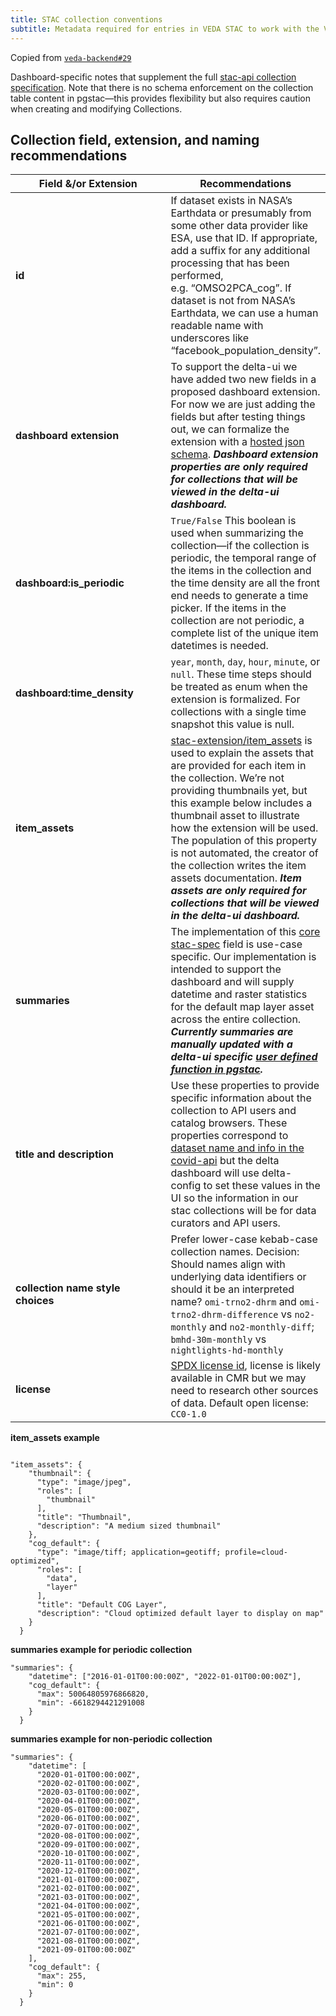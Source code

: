 ```yaml
---
title: STAC collection conventions
subtitle: Metadata required for entries in VEDA STAC to work with the VEDA Dashboard
---
```

Copied from [`veda-backend#29`](https://github.com/NASA-IMPACT/veda-backend/issues/29)

Dashboard-specific notes that supplement the full [stac-api collection specification](https://github.com/radiantearth/stac-spec/blob/master/collection-spec/collection-spec.md). Note that there is no schema enforcement on the collection table content in pgstac—this provides flexibility but also requires caution when creating and modifying Collections.

## Collection field, extension, and naming recommendations
| **Field &/or Extension** | **Recommendations** | 
| --- | --- |
| **id** | If dataset exists in NASA's Earthdata or presumably from some other data provider like ESA, use that ID. If appropriate, add a suffix for any additional processing that has been performed, e.g. "OMSO2PCA_cog". If dataset is not from NASA's Earthdata, we can use a human readable name with underscores like "facebook_population_density". |
| **dashboard extension** | To support the delta-ui we have added two new fields in a proposed dashboard extension. For now we are just adding the fields but after testing things out, we can formalize the extension with a [hosted json schema](https://github.com/stac-extensions/template). **_Dashboard extension properties are only required for collections that will be viewed in the delta-ui dashboard._** |
| **dashboard:is_periodic** | `True/False` This boolean is used when summarizing the collection—if the collection is periodic, the temporal range of the items in the collection and the time density are all the front end needs to generate a time picker. If the items in the collection are not periodic, a complete list of the unique item datetimes is needed. |
| **dashboard:time_density** | `year`, `month`, `day`, `hour`, `minute`, or `null`. These time steps should be treated as enum when the extension is formalized. For collections with a single time snapshot this value is null. |
| **item_assets** | [stac-extension/item_assets](https://github.com/stac-extensions/item-assets/blob/main/README.md) is used to explain the assets that are provided for each item in the collection. We’re not providing thumbnails yet, but this example below includes a thumbnail asset to illustrate how the extension will be used. The population of this property is not automated, the creator of the collection writes the item assets documentation. **_Item assets are only required for collections that will be viewed in the delta-ui dashboard._** |
| **summaries**| The implementation of this [core stac-spec](https://github.com/radiantearth/stac-api-spec/blob/master/stac-spec/collection-spec/collection-spec.md#summaries) field is use-case specific. Our implementation is intended to support the dashboard and will supply datetime and raster statistics for the default map layer asset across the entire collection. **_Currently summaries are manually updated with a delta-ui specific [user defined function in pgstac](https://github.com/NASA-IMPACT/veda-backend/issues/31)._** |
| **title and description** | Use these properties to provide specific information about the collection to API users and catalog browsers. These properties correspond to [dataset name and info in the covid-api](https://github.com/NASA-IMPACT/covid-api/blob/develop/covid_api/db/static/datasets/no2-diff.json) but the delta dashboard will use delta-config to set these values in the UI so the information in our stac collections will be for data curators and API users. |
| **collection name style choices** | Prefer lower-case kebab-case collection names. Decision: Should names align with underlying data identifiers or should it be an interpreted name? `omi-trno2-dhrm` and `omi-trno2-dhrm-difference` vs `no2-monthly` and `no2-monthly-diff`; `bmhd-30m-monthly` vs `nightlights-hd-monthly`  |
| **license** | [SPDX license id](https://spdx.org/licenses/), license is likely available in CMR but we may need to research other sources of data. Default open license: `CC0-1.0`  |

**item_assets example**
```

"item_assets": {
    "thumbnail": {
      "type": "image/jpeg",
      "roles": [
        "thumbnail"
      ],
      "title": "Thumbnail",
      "description": "A medium sized thumbnail"
    },
    "cog_default": {
      "type": "image/tiff; application=geotiff; profile=cloud-optimized",
      "roles": [
        "data",
        "layer"
      ],
      "title": "Default COG Layer",
      "description": "Cloud optimized default layer to display on map"
    }
  }
```

**summaries example for periodic collection**
```
"summaries": {
    "datetime": ["2016-01-01T00:00:00Z", "2022-01-01T00:00:00Z"],
    "cog_default": {
      "max": 50064805976866820,
      "min": -6618294421291008
    }
  }
```

**summaries example for non-periodic collection**
```
"summaries": {
    "datetime": [
      "2020-01-01T00:00:00Z",
      "2020-02-01T00:00:00Z",
      "2020-03-01T00:00:00Z",
      "2020-04-01T00:00:00Z",
      "2020-05-01T00:00:00Z",
      "2020-06-01T00:00:00Z",
      "2020-07-01T00:00:00Z",
      "2020-08-01T00:00:00Z",
      "2020-09-01T00:00:00Z",
      "2020-10-01T00:00:00Z",
      "2020-11-01T00:00:00Z",
      "2020-12-01T00:00:00Z",
      "2021-01-01T00:00:00Z",
      "2021-02-01T00:00:00Z",
      "2021-03-01T00:00:00Z",
      "2021-04-01T00:00:00Z",
      "2021-05-01T00:00:00Z",
      "2021-06-01T00:00:00Z",
      "2021-07-01T00:00:00Z",
      "2021-08-01T00:00:00Z",
      "2021-09-01T00:00:00Z"
    ],
    "cog_default": {
      "max": 255,
      "min": 0
    }
  }
```